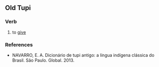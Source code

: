 ==Old Tupi==

===Verb===
{{head|tpw|verbs}}
# {{lb|tpw|intransitive}} to [[give]]

===References===
* NAVARRO, E. A. Dicionário de tupi antigo: a língua indígena clássica do Brasil. São Paulo. Global. 2013.